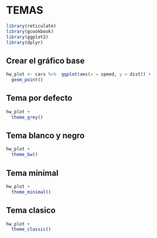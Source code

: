 # TEMAS

```r
library(reticulate)
library(gcookbook)
library(ggplot2)
library(dplyr)
```

## Crear el gráfico base
```r

hw_plot <- cars %>%  ggplot(aes(x = speed, y = dist)) +
  geom_point()

```

## Tema por defecto
```r

hw_plot +
  theme_grey()

```

## Tema blanco y negro
```r

hw_plot +
  theme_bw()

```

## Tema minimal
```r

hw_plot +
  theme_minimal()

```

## Tema clasico
```r
hw_plot +
  theme_classic()
```


